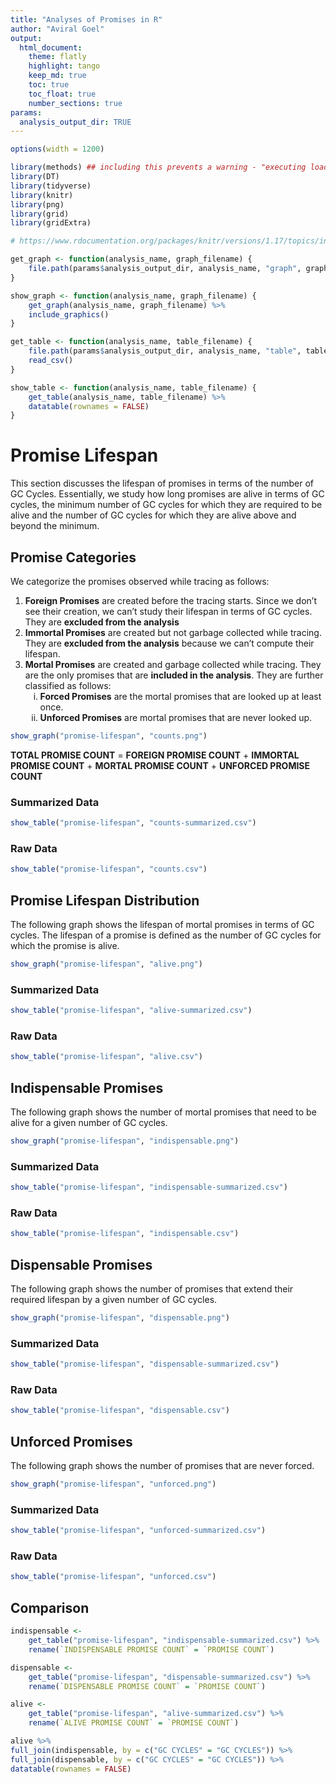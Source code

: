 ```yaml
---
title: "Analyses of Promises in R"
author: "Aviral Goel"
output: 
  html_document:
    theme: flatly
    highlight: tango
    keep_md: true
    toc: true
    toc_float: true
    number_sections: true
params:
  analysis_output_dir: TRUE
---
```

```r
options(width = 1200)
```

```r
library(methods) ## including this prevents a warning - "executing load actions ..."
library(DT)
library(tidyverse)
library(knitr)
library(png)
library(grid)
library(gridExtra)
```

```r
# https://www.rdocumentation.org/packages/knitr/versions/1.17/topics/include_graphics

get_graph <- function(analysis_name, graph_filename) {
    file.path(params$analysis_output_dir, analysis_name, "graph", graph_filename)
}

show_graph <- function(analysis_name, graph_filename) {
    get_graph(analysis_name, graph_filename) %>%
    include_graphics()
}

get_table <- function(analysis_name, table_filename) {
    file.path(params$analysis_output_dir, analysis_name, "table", table_filename) %>%
    read_csv()
}

show_table <- function(analysis_name, table_filename) {
    get_table(analysis_name, table_filename) %>%
    datatable(rownames = FALSE)
}
```
# Promise Lifespan

This section discusses the lifespan of promises in terms of the number of GC Cycles.
Essentially, we study how long promises are alive in terms of GC cycles, the minimum
number of GC cycles for which they are required to be alive and the number of GC
cycles for which they are alive above and beyond the minimum.

## Promise Categories

We categorize the promises observed while tracing as follows:

1. **Foreign Promises** are created before the tracing starts. Since we don't see their creation, 
   we can't study their lifespan in terms of GC cycles. They are **excluded from the analysis**
2. **Immortal Promises** are created but not garbage collected while tracing. They are 
   **excluded from the analysis** because we can't compute their lifespan.
3. **Mortal Promises** are created and garbage collected while tracing.
   They are the only promises that are **included in the analysis**.
   They are further classified as follows:
   i. **Forced Promises** are the mortal promises that are looked up at least once.
   ii. **Unforced Promises** are mortal promises that are never looked up.

```r
show_graph("promise-lifespan", "counts.png")
```

**TOTAL PROMISE COUNT** = **FOREIGN PROMISE COUNT** + **IMMORTAL PROMISE COUNT** + **MORTAL PROMISE COUNT** + **UNFORCED PROMISE COUNT**

### Summarized Data

```r
show_table("promise-lifespan", "counts-summarized.csv")
```

### Raw Data

```r
show_table("promise-lifespan", "counts.csv")
```

## Promise Lifespan Distribution

The following graph shows the lifespan of mortal promises in terms of GC cycles. 
The lifespan of a promise is defined as the number of GC cycles for which the 
promise is alive.

```r
show_graph("promise-lifespan", "alive.png")
```

### Summarized Data

```r
show_table("promise-lifespan", "alive-summarized.csv")
```

### Raw Data

```r
show_table("promise-lifespan", "alive.csv")
```

## Indispensable Promises

The following graph shows the number of mortal promises that need to be alive for a given number of GC cycles.

```r
show_graph("promise-lifespan", "indispensable.png")
```

### Summarized Data

```r
show_table("promise-lifespan", "indispensable-summarized.csv")
```

### Raw Data

```r
show_table("promise-lifespan", "indispensable.csv")
```


## Dispensable Promises

The following graph shows the number of promises that extend their required lifespan by a given number of GC cycles.

```r
show_graph("promise-lifespan", "dispensable.png")
```

### Summarized Data

```r
show_table("promise-lifespan", "dispensable-summarized.csv")
```

### Raw Data

```r
show_table("promise-lifespan", "dispensable.csv")
```


## Unforced Promises

The following graph shows the number of promises that are never forced.

```r
show_graph("promise-lifespan", "unforced.png")
```

### Summarized Data

```r
show_table("promise-lifespan", "unforced-summarized.csv")
```

### Raw Data

```r
show_table("promise-lifespan", "unforced.csv")
```


## Comparison

```r

indispensable <- 
    get_table("promise-lifespan", "indispensable-summarized.csv") %>%
    rename(`INDISPENSABLE PROMISE COUNT` = `PROMISE COUNT`)

dispensable <- 
    get_table("promise-lifespan", "dispensable-summarized.csv") %>%
    rename(`DISPENSABLE PROMISE COUNT` = `PROMISE COUNT`)

alive <- 
    get_table("promise-lifespan", "alive-summarized.csv") %>%
    rename(`ALIVE PROMISE COUNT` = `PROMISE COUNT`)

alive %>%
full_join(indispensable, by = c("GC CYCLES" = "GC CYCLES")) %>%
full_join(dispensable, by = c("GC CYCLES" = "GC CYCLES")) %>%
datatable(rownames = FALSE)
```
<!--
# Promise Space Usage

This section compares the number and size of objects allocated by R.

## R Object Count

Count of R objects.

### Graph

```r
show_graph("promise-memory-usage", "promise-count.png")
```

### Table

#### Summarized

```r
get_table("promise-memory-usage", "object_size_summary.csv") %>%
select(-`SIZE`, -`SCRIPT`) %>%
group_by(`OBJECT TYPE`) %>%
summarize(`MEAN` = mean(`COUNT`),
          `MEDIAN` = median(`COUNT`),
          `LOWER QUANTILE (25%)` = unname(stats::quantile(sort(`COUNT`), 0.25)),
          `UPPER QUANTILE (75%)` = unname(stats::quantile(sort(`COUNT`), 0.75))) %>%
datatable(rownames=FALSE)
```

#### Raw

```r
get_table("promise-memory-usage", "object_size_summary.csv") %>%
select(-`SIZE`) %>%
datatable(rownames=FALSE)
```

### Outliers

#### Lower Quantile
```r
get_table("promise-memory-usage", "lower_count_quantile.csv") %>%
datatable(rownames=FALSE)
```

#### Upper Quantile
```r
get_table("promise-memory-usage", "lower_count_quantile.csv") %>%
datatable(rownames=FALSE)
```

## R Object Size

Size of R objects.

### Graph

```r
show_graph("promise-memory-usage", "promise-size.png")
```

### Table

#### Summarized

```r
get_table("promise-memory-usage", "object_size_summary.csv") %>%
select(-`COUNT`, -`SCRIPT`) %>%
group_by(`OBJECT TYPE`) %>%
summarize(`MEAN` = mean(`SIZE`),
          `MEDIAN` = median(`SIZE`),
          `LOWER QUANTILE (25%)` = unname(stats::quantile(sort(`SIZE`), 0.75)),
          `UPPER QUANTILE (75%)` = unname(stats::quantile(sort(`SIZE`), 0.25))) %>%
datatable(rownames=FALSE)
```

#### Raw

```r
get_table("promise-memory-usage", "object_size_summary.csv") %>%
select(-`SIZE`) %>%
datatable(rownames=FALSE)
```

### Outliers

#### Lower Quantile
```r
get_table("promise-memory-usage", "lower_size_quantile.csv") %>%
datatable(rownames=FALSE)
```

#### Upper Quantile
```r
get_table("promise-memory-usage", "upper_size_quantile.csv") %>%
datatable(rownames=FALSE)
```


## R Object Count

Count of R objects.

### Graph

```r
show_graph("promise-memory-usage", "promise-count.png")
```

### Table

#### Summarized

```r
get_table("promise-memory-usage", "object_size_summary.csv") %>%
select(-`SIZE`, -`SCRIPT`) %>%
group_by(`OBJECT TYPE`) %>%
summarize(`MEAN` = mean(`COUNT`),
          `MEDIAN` = median(`COUNT`),
          `LOWER QUANTILE (25%)` = unname(stats::quantile(sort(`COUNT`), 0.25)),
          `UPPER QUANTILE (75%)` = unname(stats::quantile(sort(`COUNT`), 0.75))) %>%
datatable(rownames=FALSE)
```

#### Raw

```r
get_table("promise-memory-usage", "object_size_summary.csv") %>%
select(-`SIZE`) %>%
datatable(rownames=FALSE)
```

### Outliers

#### Lower Quantile
```r
get_table("promise-memory-usage", "lower_count_quantile.csv") %>%
datatable(rownames=FALSE)
```

#### Upper Quantile
```r
get_table("promise-memory-usage", "lower_count_quantile.csv") %>%
datatable(rownames=FALSE)
```

# Environment Function Usage

This section discusses the usage of functions which manipulate environments.

## baseenv()

This is the environment of the base package.

```r
show_graph("environment", "baseenv.png")
show_graph("environment", "baseenv-relative.png")
```

## emptyenv()

This is the empty environment, the topmost environment.

```r
show_graph("environment", "emptyenv.png")
show_graph("environment", "emptyenv-relative.png")
```

## new.env(hash = TRUE, parent = parent.frame(), size = 29L)

`new.env` returns a new (empty) environment with (by default) enclosure the parent frame.

```r
show_graph("environment", "new.env.png")
show_graph("environment", "new.env-relative.png")
```

## NewEnvironment

This is the C level function which gets called when a new environment is created.

```r
show_graph("environment", "NewEnvironment.png")
show_graph("environment", "NewEnvironment-relative.png")
```

## environment(fun = NULL)

If fun is a function or a formula then `environment(fun)` returns the environment associated with that function or formula. If fun is NULL then the current evaluation environment is returned.

```r
show_graph("environment", "environment.png")
show_graph("environment", "environment-relative.png")
```

## environment(fun) <- value

`environment(fun) <- value` sets the environment of the function or formula fun to the value given.

```r
show_graph("environment", "environment<-.png")
show_graph("environment", "environment<--relative.png")
```

## parent.env

`parent.env` returns the enclosing environment of its argument.

```r
show_graph("environment", "parent.env.png")
show_graph("environment", "parent.env-relative.png")
```

## parent.env(env) <- value

`parent.env<-` sets the enclosing environment of its first argument.
The replacement function parent.env<- is extremely dangerous as it can be used to destructively change environments in ways that violate assumptions made by the internal C code. It may be removed in the near future.

```r
show_graph("environment", "parent.env<-.png")
show_graph("environment", "parent.env<--relative.png")
```

~~~~~~~~~~~~~~~~~~~~~~~~~~~~~~~~~~~~~~~~~~~~~

### Table

#### Summarized

```r
get_table("environment", "environment-function-usage.csv") %>%
select(-`SCRIPT`) %>%
group_by(`FUNCTION NAME`) %>%
summarize(`MEAN` = mean(`COUNT`),
          `MEDIAN` = median(`COUNT`),
          `LOWER QUANTILE (25%)` = unname(stats::quantile(sort(`COUNT`), 0.25)),
          `UPPER QUANTILE (75%)` = unname(stats::quantile(sort(`COUNT`), 0.75))) %>%
datatable(rownames=FALSE)
```

#### Raw
```r
show_table("environment", "environment-function-usage-spread.csv")
```

### Outliers

#### Lower Quartile
```r
get_table("promise-memory-usage", "lower_size_quantile.csv") %>%
datatable(rownames=FALSE)
```

#### Upper Quartile
```r
get_table("promise-memory-usage", "upper_size_quantile.csv") %>%
datatable(rownames=FALSE)
```
-->
